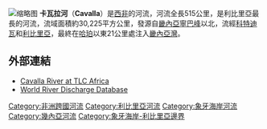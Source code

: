 [[File:Cavally_OSM.png|缩略图]]
'''卡瓦拉河'''（'''Cavalla'''）是[[西非|西非]]的河流，河流全長515公里，是利比里亞最長的河流，流域面積約30,225平方公里，發源自[[畿內亞|畿內亞]][[寧巴峰|寧巴峰]]以北，流經[[科特迪瓦|科特迪瓦]]和[[利比里亞|利比里亞]]，最終在[[哈珀_(利比里亞)|哈珀]]以東21公里處注入[[畿內亞灣|畿內亞灣]]。

==外部連結==
*[http://www.tlcafrica.com/tlc_rivers.htm Cavalla River at TLC Africa]{{Wayback|url=http://www.tlcafrica.com/tlc_rivers.htm |date=20120205194252 }}
*[https://web.archive.org/web/20070714121003/http://www.sage.wisc.edu/riverdata/scripts/station_table.php?qual=32&filenum=392 World River Discharge Database]

{{coord|4|22|N|7|32|W|display=title|type:river_source:GNS-enwiki}}
{{DEFAULTSORT:Cavalla}}
[[Category:非洲跨國河流|Category:非洲跨國河流]]
[[Category:利比里亞河流|Category:利比里亞河流]]
[[Category:象牙海岸河流|Category:象牙海岸河流]]
[[Category:幾內亞河流|Category:幾內亞河流]]
[[Category:象牙海岸-利比里亞邊界|Category:象牙海岸-利比里亞邊界]]

{{Guinea-stub}}
{{CotedIvoire-stub}}
{{Liberia-stub}}